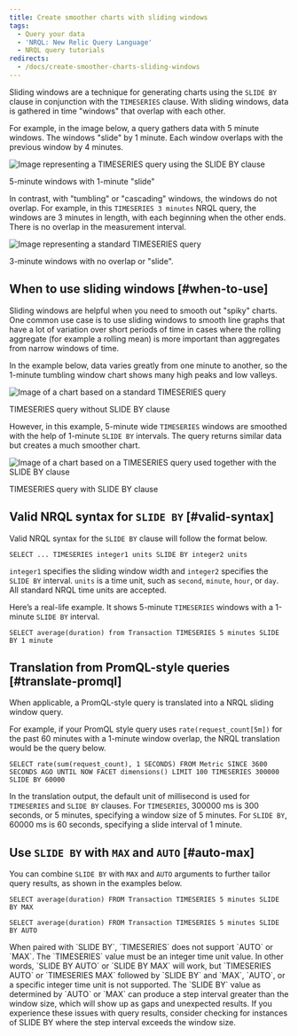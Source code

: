 ```yaml
---
title: Create smoother charts with sliding windows
tags:
  - Query your data
  - 'NRQL: New Relic Query Language'
  - NRQL query tutorials
redirects:
  - /docs/create-smoother-charts-sliding-windows
---
```


Sliding windows are a technique for generating charts using the `SLIDE BY` clause in conjunction with the `TIMESERIES` clause. With sliding windows, data is gathered in time "windows" that overlap with each other.

For example, in the image below, a query gathers data with 5 minute windows. The windows "slide" by 1 minute. Each window overlaps with the previous window by 4 minutes.

![Image representing a TIMESERIES query using the SLIDE BY clause](./images/SlidingWindow2.jpg "TIMESERIES query with SLIDE BY clause")

5-minute windows with 1-minute "slide"

In contrast, with "tumbling" or "cascading" windows, the windows do not overlap. For example, in this `TIMESERIES 3 minutes` NRQL query, the windows are 3 minutes in length, with each beginning when the other ends. There is no overlap in the measurement interval.

![Image representing a standard TIMESERIES query](./images/RegWindow2.jpg "TIMESERIES query without SLIDE BY clause")

3-minute windows with no overlap or "slide".

## When to use sliding windows [#when-to-use]

Sliding windows are helpful when you need to smooth out "spiky" charts. One common use case is to use sliding windows to smooth line graphs that have a lot of variation over short periods of time in cases where the rolling aggregate (for example a rolling mean) is more important than aggregates from narrow windows of time.

In the example below, data varies greatly from one minute to another, so the 1-minute tumbling window chart shows many high peaks and low valleys.

![Image of a chart based on a standard TIMESERIES query](./images/TIMESERIESspiky.jpg "TIMESERIES query without SLIDE BY clause")

TIMESERIES query without SLIDE BY clause

However, in this example, 5-minute wide `TIMESERIES` windows are smoothed with the help of 1-minute `SLIDE BY` intervals. The query returns similar data but creates a much smoother chart.

![Image of a chart based on a TIMESERIES query used together with the SLIDE BY clause](./images/SlidingWindowsSmooth.png "SLIDE BY used with TIMESERIES")

TIMESERIES query with SLIDE BY clause

## Valid NRQL syntax for `SLIDE BY` [#valid-syntax]

Valid NRQL syntax for the `SLIDE BY` clause will follow the format below.

```
SELECT ... TIMESERIES integer1 units SLIDE BY integer2 units
```

`integer1` specifies the sliding window width and `integer2` specifies the `SLIDE BY` interval. `units` is a time unit, such as `second`, `minute`, `hour`, or `day`. All standard NRQL time units are accepted.

Here’s a real-life example. It shows 5-minute `TIMESERIES` windows with a 1-minute `SLIDE BY` interval.

```
SELECT average(duration) from Transaction TIMESERIES 5 minutes SLIDE BY 1 minute
```

## Translation from PromQL-style queries [#translate-promql]

When applicable, a PromQL-style query is translated into a NRQL sliding window query.

For example, if your PromQL style query uses `rate(request_count[5m])` for the past 60 minutes with a 1-minute window overlap, the NRQL translation would be the query below.

```
SELECT rate(sum(request_count), 1 SECONDS) FROM Metric SINCE 3600 SECONDS AGO UNTIL NOW FACET dimensions() LIMIT 100 TIMESERIES 300000 SLIDE BY 60000
```

In the translation output, the default unit of millisecond is used for `TIMESERIES` and `SLIDE BY` clauses. For `TIMESERIES`, 300000 ms is 300 seconds, or 5 minutes, specifying a window size of 5 minutes. For `SLIDE BY`, 60000 ms is 60 seconds, specifying a slide interval of 1 minute.

## Use `SLIDE BY` with `MAX` and `AUTO` [#auto-max]

You can combine `SLIDE BY` with `MAX` and `AUTO` arguments to further tailor query results, as shown in the examples below.

```
SELECT average(duration) FROM Transaction TIMESERIES 5 minutes SLIDE BY MAX
```

```
SELECT average(duration) FROM Transaction TIMESERIES 5 minutes SLIDE BY AUTO
```

<Callout variant="tip">
  When paired with `SLIDE BY`, `TIMESERIES` does not support `AUTO` or `MAX`. The `TIMESERIES` value must be an integer time unit value. In other words, `SLIDE BY AUTO` or `SLIDE BY MAX` will work, but `TIMESERIES AUTO` or `TIMESERIES MAX` followed by `SLIDE BY` and `MAX`, `AUTO`, or a specific integer time unit is not supported.
</Callout>

<Callout variant="tip">
  The `SLIDE BY` value as determined by `AUTO` or `MAX` can produce a step interval greater than the window size, which will show up as gaps and unexpected results. If you experience these issues with query results, consider checking for instances of SLIDE BY where the step interval exceeds the window size.
</Callout>
